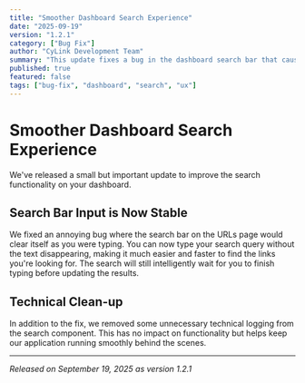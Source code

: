 ```yaml
---
title: "Smoother Dashboard Search Experience"
date: "2025-09-19"
version: "1.2.1"
category: ["Bug Fix"]
author: "CyLink Development Team"
summary: "This update fixes a bug in the dashboard search bar that caused it to clear while typing, providing a much smoother and more intuitive search experience."
published: true
featured: false
tags: ["bug-fix", "dashboard", "search", "ux"]
---
```


# Smoother Dashboard Search Experience

We've released a small but important update to improve the search functionality on your dashboard.

## Search Bar Input is Now Stable

We fixed an annoying bug where the search bar on the URLs page would clear itself as you were typing. You can now type your search query without the text disappearing, making it much easier and faster to find the links you're looking for. The search will still intelligently wait for you to finish typing before updating the results.

## Technical Clean-up

In addition to the fix, we removed some unnecessary technical logging from the search component. This has no impact on functionality but helps keep our application running smoothly behind the scenes.

---

_Released on September 19, 2025 as version 1.2.1_
